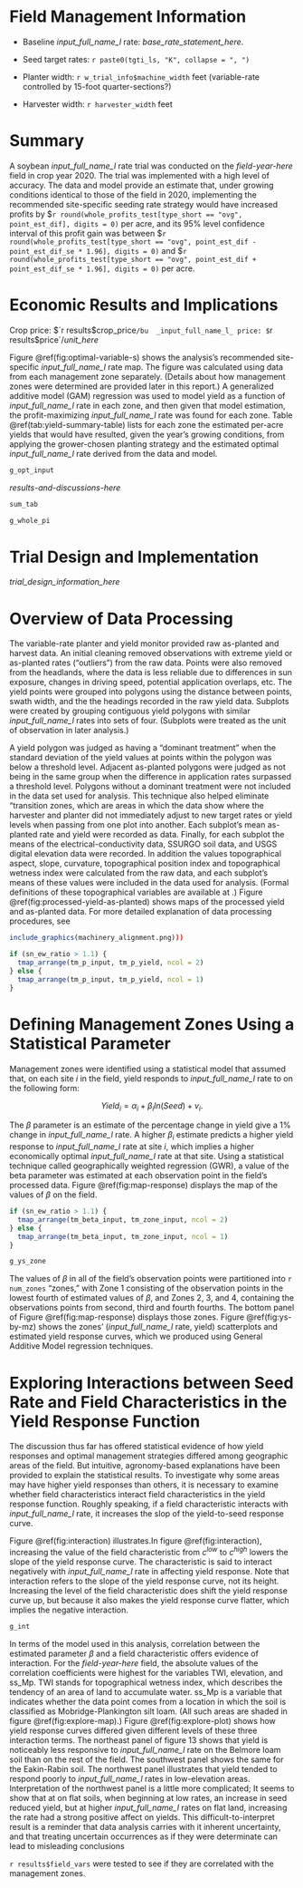 

# Field Management Information

+ Baseline _input_full_name_l_ rate: _base_rate_statement_here_.

+ Seed target rates: `r paste0(tgti_ls, "K", collapse = ", ")`

+ Planter width: `r w_trial_info$machine_width` feet (variable-rate controlled by 15-foot quarter-sections?)

+ Harvester width: `r harvester_width` feet

# Summary  

A soybean _input_full_name_l_ rate trial was conducted on the _field-year-here_ field in crop year 2020. The trial was <!--NEED to determine and assign: "was" or "was not". If the trial was not implemented accurately, for now we can write explanations by hand.  But eventually, we could probably write up a list of common reasons why implementation wasn't accurate, and choose one from that list to put in the text.--> implemented with a high level of accuracy. The data and model provide an estimate that, under growing conditions identical to those of the field in 2020, implementing the recommended site-specific seeding rate strategy would have increased profits by \$`r round(whole_profits_test[type_short == "ovg", point_est_dif], digits = 0)` per acre, and its 95% level confidence interval of this profit gain was between \$`r round(whole_profits_test[type_short == "ovg", point_est_dif - point_est_dif_se * 1.96], digits = 0)` and \$`r round(whole_profits_test[type_short == "ovg", point_est_dif + point_est_dif_se * 1.96], digits = 0)` per acre.


# Economic Results and Implications 

Crop price: $`r results$crop_price`/bu 
_input_full_name_l_ price: $`r results$price`/_unit_here_

Figure \@ref(fig:optimal-variable-s) shows the analysis's recommended site-specific _input_full_name_l_ rate map. The figure was calculated using data from each management zone separately. (Details about how management zones were determined are provided later in this report.)  A generalized additive model (GAM) regression was used to model yield as a function of _input_full_name_l_ rate in each zone, and then given that model estimation, the profit-maximizing _input_full_name_l_ rate was found for each zone. Table \@ref(tab:yield-summary-table) lists for each zone the estimated per-acre yields that would have resulted, given the year's growing conditions, from applying the grower-chosen planting strategy and the estimated optimal _input_full_name_l_ rate derived from the data and model. 

```r
g_opt_input

```

_results-and-discussions-here_

```r
sum_tab

```

```r
g_whole_pi

```

# Trial Design and Implementation

_trial_design_information_here_

# Overview of Data Processing

The variable-rate planter and yield monitor provided raw as-planted and harvest data. An initial cleaning removed observations with extreme yield or as-planted rates ("outliers") from the raw data. Points were also removed from the headlands, where the data is less reliable due to differences in sun exposure, changes in driving speed, potential application overlaps, etc. The yield points were grouped into polygons using the distance between points, swath width, and the the headings recorded in the raw yield data. Subplots were created by grouping contiguous yield polygons with similar _input_full_name_l_ rates into sets of four.  (Subplots were treated as the unit of observation in later analysis.) 

A yield polygon was judged as having a "dominant treatment" when the standard deviation of the yield values at points within the polygon was below a threshold level. Adjacent as-planted polygons were judged as not being in the same group when the difference in application rates surpassed a threshold level.  Polygons without a dominant treatment were not included in the data set used for analysis. This technique also helped eliminate "transition zones, which are areas in which the data show where the harvester and planter did not immediately adjust to new target rates or yield levels when passing from one plot into another. Each subplot's mean as-planted rate and yield were recorded as data. Finally, for each subplot the means of the electrical-conductivity data, SSURGO soil data, and USGS digital elevation data were recorded. In addition the values topographical aspect, slope, curvature, topographical position index and topographical wetness index were calculated from the raw data, and each subplot's means of these values were included in the data used for analysis.  (Formal definitions of these topographical variables are available at <!--citation-->.) Figure \@ref(fig:processed-yield-as-planted) shows maps of the processed yield and as-planted data.  For more detailed explanation of data processing procedures, see <!--We need a cite, and we need to write up the cited document.-->

```r
include_graphics(machinery_alignment.png))) 
```

```r

if (sn_ew_ratio > 1.1) {
  tmap_arrange(tm_p_input, tm_p_yield, ncol = 2)
} else {
  tmap_arrange(tm_p_input, tm_p_yield, ncol = 1)
}

```

# Defining Management Zones Using a Statistical Parameter

Management zones were identified using a statistical model that assumed that, on each site $i$ in the field, yield responds to _input_full_name_l_ rate to on the following form:

$$
Yield_i = \alpha_i + \beta_i ln(Seed) + v_i.
$$

The $\beta$ parameter is an estimate of the percentage change in yield give a 1% change in _input_full_name_l_ rate.  A higher $\beta_i$ estimate predicts a higher yield response to _input_full_name_l_ rate at site $i$, which implies a higher economically optimal _input_full_name_l_ rate at that site.  Using a statistical technique called geographically weighted regression (GWR), a value of the beta parameter was estimated at each observation point in the field's processed data.  Figure \@ref(fig:map-response) displays the map of the values of $\beta$ on the field.


```r

if (sn_ew_ratio > 1.1) {
  tmap_arrange(tm_beta_input, tm_zone_input, ncol = 2)
} else {
  tmap_arrange(tm_beta_input, tm_zone_input, ncol = 1)
}

```

```r
g_ys_zone

```

The values of $\beta$ in all of the field's observation points were partitioned into `r num_zones` "zones," with Zone 1 consisting of the observation points in the lowest fourth of estimated values of $\beta$, and Zones 2, 3, and 4, containing the observations points from second, third and fourth fourths.  The bottom panel of Figure \@ref(fig:map-response) displays those zones.  Figure \@ref(fig:ys-by-mz) shows the zones' (_input_full_name_l_ rate, yield) scatterplots and estimated yield response curves, which we produced using General Additive Model regression techniques. 

# Exploring Interactions between Seed Rate and Field Characteristics in the Yield Response Function

The discussion thus far has offered statistical evidence of how yield responses and optimal management strategies differed among geographic areas of the field.  But intuitive, agronomy-based explanations have been provided to explain the statistical results.  To investigate why some areas may have higher yield responses than others, it is necessary to examine whether field characteristics interact field characteristics in the yield response function.  Roughly speaking, if a field characteristic interacts with _input_full_name_l_ rate, it increases the slop of the yield-to-seed response curve.  

Figure \@ref(fig:interaction) illustrates.In figure \@ref(fig:interaction), increasing the value of the field characteristic from $c^{low}$ to $c^{high}$ lowers the slope of the yield response curve.  The characteristic is said to interact negatively with _input_full_name_l_ rate in affecting yield response.  Note that interaction refers to the slope of the yield response curve, not its height.  Increasing the level of the field characteristic does shift the yield response curve up, but because it also makes the yield response curve flatter, which implies the negative interaction.

```r

g_int

```

In terms of the model used in this analysis, correlation between the estimated parameter $\beta$ and a field characteristic offers evidence of interaction.  For the _field-year-here_ field, the absolute values of the correlation coefficients were highest for the variables TWI, elevation, and ss_Mp.  TWI stands for topographical wetness index, which describes the tendency of an area of land to accumulate water.  ss_Mp is a variable that indicates whether the data point comes from a location in which the soil is classified as Mobridge-Plankington silt loam.  (All such areas are shaded in figure \@ref(fig:explore-map).)  Figure \@ref(fig:explore-plot) shows how yield response curves differed given different levels of these three interaction terms.  The northeast panel of figure 13 shows that yield is noticeably less responsive to _input_full_name_l_ rate on the Belmore loam soil than on the rest of the field.  The southwest panel shows the same for the Eakin-Rabin soil.  The northwest panel illustrates that yield tended to respond poorly to _input_full_name_l_ rates in low-elevation areas.  Interpretation of the northwest panel is a little more complicated;  It seems to show that at on flat soils, when beginning at low rates, an increase in seed reduced yield, but at higher _input_full_name_l_ rates on flat land, increasing the rate had a strong positive affect on yields.  This difficult-to-interpret result is a reminder that data analysis carries with it inherent uncertainty, and that treating uncertain occurrences as if they were determinate can lead to misleading conclusions 

`r results$field_vars` were tested to see if they are correlated with the management zones.


